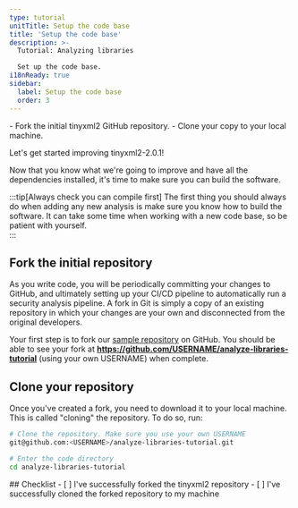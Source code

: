 ```yaml
---
type: tutorial
unitTitle: Setup the code base
title: 'Setup the code base'
description: >-
  Tutorial: Analyzing libraries

  Set up the code base. 
i18nReady: true
sidebar: 
  label: Setup the code base
  order: 3
---
```



<PreCheck>
 - Fork the initial tinyxml2 GitHub repository.
 - Clone your copy to your local machine.
</PreCheck>

<Lede>Let's get started improving tinyxml2-2.0.1!</Lede>

Now that you know what we're going to improve and have all the dependencies
installed, it's time to make sure you can build the software. 

:::tip[Always check you can compile first]
The first thing  you should always do when adding any new analysis is make sure
you know how to build the software. It can take some time when working
with a new code base, so be patient with yourself.  
:::

## Fork the initial repository

As you write code, you will be periodically committing your changes to
GitHub, and ultimately setting up your CI/CD pipeline to automatically run a
security analysis pipeline. A fork in Git is simply a copy of an existing
repository in which your changes are your own and disconnected from the
original developers.  

Your first step is to fork our [sample
repository](https://github.com/ForAllSecure/analyze-libraries-tutorial) on
GitHub.  You should be able to see your fork at
**https://github.com/USERNAME/analyze-libraries-tutorial** (using your own
USERNAME) when complete. 

## Clone your repository

Once you've created a fork, you need to download it to your local machine.
This is called "cloning" the repository. To do so, run:

```bash
# Clone the repository. Make sure you use your own USERNAME
git@github.com:<USERNAME>/analyze-libraries-tutorial.git 

# Enter the code directory
cd analyze-libraries-tutorial 
```


<Box icon="check-list">
## Checklist

<Checklist>
- [ ] I've successfully forked the tinyxml2 repository 
- [ ] I've successfully cloned the forked repository to my machine
</Checklist>
</Box>

